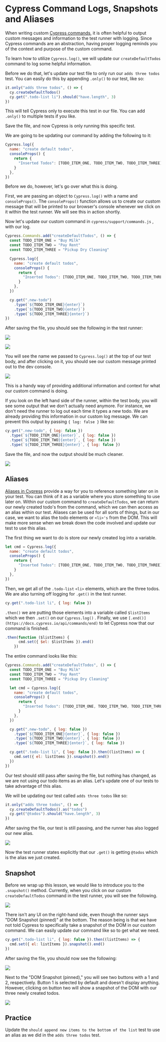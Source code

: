 # Cypress Command Logs, Snapshots and Aliases

When writing custom [Cypress commands](https://docs.cypress.io/api/cypress-api/custom-commands), it is often helpful to output custom messages and information to the test runner with logging. Since Cypress commands are an abstraction, having proper logging reminds you of the context and purpose of the custom command.

To learn how to utilize `Cypress.log()`, we will update our `createDefaultTodos` command to log some helpful information.

Before we do that, let's update our test file to only run our `adds three todos` test. You can easily do this by appending `.only()` to our test, like so:

```js
it.only("adds three todos", () => {
  cy.createDefaultTodos()
  cy.get(".todo-list li").should("have.length", 3)
})
```

This will tell Cypress only to execute this test in our file. You can add `.only()` to multiple tests if you like.

Save the file, and now Cypress is only running this specific test.

We are going to be updating our command by adding the following to it:

```js
Cypress.log({
  name: "create default todos",
  consoleProps() {
    return {
      "Inserted Todos": [TODO_ITEM_ONE, TODO_ITEM_TWO, TODO_ITEM_THREE],
    }
  },
})
```

Before we do, however, let's go over what this is doing.

First, we are passing an object to `Cypress.log()` with a name and `consoleProps()`. The `consoleProps()` function allows us to create our custom message that will be printed to our browser's console whenever we click on it within the test runner. We will see this in action shortly.

Now let's update our custom command in `cypress/support/commands.js` , with our log.

```js
Cypress.Commands.add("createDefaultTodos", () => {
  const TODO_ITEM_ONE = "Buy Milk"
  const TODO_ITEM_TWO = "Pay Rent"
  const TODO_ITEM_THREE = "Pickup Dry Cleaning"

  Cypress.log({
    name: "create default todos",
    consoleProps() {
      return {
        "Inserted Todos": [TODO_ITEM_ONE, TODO_ITEM_TWO, TODO_ITEM_THREE],
      }
    },
  })

  cy.get(".new-todo")
    .type(`${TODO_ITEM_ONE}{enter}`)
    .type(`${TODO_ITEM_TWO}{enter}`)
    .type(`${TODO_ITEM_THREE}{enter}`)
})
```

After saving the file, you should see the following in the test runner:

![](/images/testing-your-first-application/cypress-command-logs-snapshots-and-aliases/Screen_Shot_2021-06-28_at_10.18.03_AM.png)

![](/images/testing-your-first-application/cypress-command-logs-snapshots-and-aliases/Screen_Shot_2021-06-28_at_10.19.14_AM.png)

You will see the name we passed to `Cypress.log()` at the top of our test body, and after clicking on it, you should see our custom message printed out to the dev console.

![](/images/testing-your-first-application/cypress-command-logs-snapshots-and-aliases/Screen_Shot_2021-06-28_at_10.20.24_AM.png)

This is a handy way of providing additional information and context for what our custom command is doing.

If you look on the left hand side of the runner, within the test body, you will see some output that we don't actually need anymore. For instance, we don't need the runner to log out each time it types a new todo. We are already providing this information in our custom log message. We can prevent this output by passing `{ log: false }` like so:

```js
cy.get(".new-todo", { log: false })
  .type(`${TODO_ITEM_ONE}{enter}`, { log: false })
  .type(`${TODO_ITEM_TWO}{enter}`, { log: false })
  .type(`${TODO_ITEM_THREE}{enter}`, { log: false })
```

Save the file, and now the output should be much cleaner.

![](/images/testing-your-first-application/cypress-command-logs-snapshots-and-aliases/Screen_Shot_2021-06-28_at_10.25.26_AM.png)

## Aliases

[Aliases in Cypress](https://docs.cypress.io/guides/core-concepts/variables-and-aliases) provide a way for you to reference something later on in your test. You can think of it as a variable where you store something to use later on. Within our custom command to `createDefaultTodos`, we can return our newly created todo's from the command, which we can then access as an alias within our test. Aliases can be used for all sorts of things, but in our case, we want to alias the todo elements or `<li>'s` from the DOM. This will make more sense when we break down the code involved and update our test to use this alias.

The first thing we want to do is store our newly created log into a variable.

```js
let cmd = Cypress.log({
  name: "create default todos",
  consoleProps() {
    return {
      "Inserted Todos": [TODO_ITEM_ONE, TODO_ITEM_TWO, TODO_ITEM_THREE],
    }
  },
})
```

Then, we get all of the `.todo-list` `<li>` elements, which are the three todos. We are also turning off logging for `.get()` in the test runner.

```js
cy.get(".todo-list li", { log: false })
```

`.then()` we are putting those elements into a variable called `$listItems` which we then `.set()` on our `Cypress.log()` . Finally, we use `[.end()](https://docs.cypress.io/api/commands/end)` to let Cypress now that our command is finished.

```js
.then(function ($listItems) {
      cmd.set({ $el: $listItems }).end()
    })
```

The entire command looks like this:

```js
Cypress.Commands.add("createDefaultTodos", () => {
  const TODO_ITEM_ONE = "Buy Milk"
  const TODO_ITEM_TWO = "Pay Rent"
  const TODO_ITEM_THREE = "Pickup Dry Cleaning"

  let cmd = Cypress.log({
    name: "create default todos",
    consoleProps() {
      return {
        "Inserted Todos": [TODO_ITEM_ONE, TODO_ITEM_TWO, TODO_ITEM_THREE],
      }
    },
  })

  cy.get(".new-todo", { log: false })
    .type(`${TODO_ITEM_ONE}{enter}`, { log: false })
    .type(`${TODO_ITEM_TWO}{enter}`, { log: false })
    .type(`${TODO_ITEM_THREE}{enter}`, { log: false })

  cy.get(".todo-list li", { log: false }).then((listItems) => {
    cmd.set({ el: listItems }).snapshot().end()
  })
})
```

Our test should still pass after saving the file, but nothing has changed, as we are not using our todo items as an alias. Let's update one of our tests to take advantage of this alias.

We will be updating our test called `adds three todos` like so:

```js
it.only("adds three todos", () => {
  cy.createDefaultTodos().as("todos")
  cy.get("@todos").should("have.length", 3)
})
```

After saving the file, our test is still passing, and the runner has also logged our new alias.

![](/images/testing-your-first-application/cypress-command-logs-snapshots-and-aliases/Screen_Shot_2021-06-28_at_10.48.45_AM.png)

Now the test runner states explicitly that our `.get()` is getting `@todos` which is the alias we just created.

## Snapshot

Before we wrap up this lesson, we would like to introduce you to the `.snapshot()` method. Currently, when you click on our custom `createDefaultTodos` command in the test runner, you will see the following.

![](/images/testing-your-first-application/cypress-command-logs-snapshots-and-aliases/Screen_Shot_2021-06-28_at_10.52.41_AM.png)

There isn't any UI on the right-hand side, even though the runner says "DOM Snapshot (pinned)" at the bottom. The reason being is that we have not told Cypress to specifically take a snapshot of the DOM in our custom command. We can easily update our command like so to get what we need.

```js
cy.get(".todo-list li", { log: false }).then((listItems) => {
  cmd.set({ el: listItems }).snapshot().end()
})
```

After saving the file, you should now see the following:

![](/images/testing-your-first-application/cypress-command-logs-snapshots-and-aliases/Screen_Shot_2021-06-28_at_10.54.26_AM.png)

Next to the "DOM Snapshot (pinned)," you will see two buttons with a 1 and 2, respectively. Button 1 is selected by default and doesn't display anything. However, clicking on button two will show a snapshot of the DOM with our three newly created todos.

![](/images/testing-your-first-application/cypress-command-logs-snapshots-and-aliases/Screen_Shot_2021-06-28_at_10.54.29_AM.png)

## Practice

Update the `should append new items to the bottom of the list` test to use an alias as we did in the `adds three todos` test.
